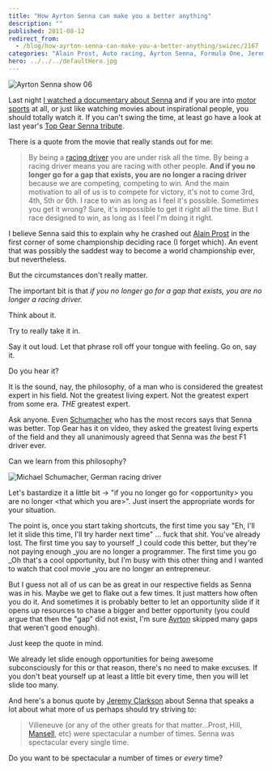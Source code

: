 ```yaml
---
title: "How Ayrton Senna can make you a better anything"
description: ""
published: 2011-08-12
redirect_from:
  - /blog/how-ayrton-senna-can-make-you-a-better-anything/swizec/2167
categories: "Alain Prost, Auto racing, Ayrton Senna, Formula One, Jeremy Clarkson, Michael Schumacher, Uncategorized"
hero: ../../../defaultHero.jpg
---
```


![Ayrton Senna show 06](https://swizec.com/wp-content/uploads/2011/08/5648756796_9b48467eec_m.jpg)

Last night [I watched a documentary about Senna](https://swizec.com/blog/i-learned-two-things-today-108/ "I learned two things today 10.8.") and if you are into [motor sports](http://en.wikipedia.org/wiki/Motorsport "Motorsport") at all, or just like watching movies about inspirational people, you should totally watch it. If you can't swing the time, at least go have a look at last year's [Top Gear Senna tribute](http://www.youtube.com/results?search_query=top+gear+senna&page=&utm_source=opensearch).

There is a quote from the movie that really stands out for me:

> By being a [racing driver](http://en.wikipedia.org/wiki/Auto_racing "Auto racing") you are under risk all the time. By being a racing driver means you are racing with other people. **And if you no longer go for a gap that exists, you are no longer a racing driver** because we are competing, competing to win. And the main motivation to all of us is to compete for victory, it's not to come 3rd, 4th, 5th or 6th. I race to win as long as I feel it's possible. Sometimes you get it wrong? Sure, it's impossible to get it right all the time. But I race designed to win, as long as I feel I'm doing it right.

I believe Senna said this to explain why he crashed out [Alain Prost](http://en.wikipedia.org/wiki/Alain_Prost "Alain Prost") in the first corner of some championship deciding race (I forget which). An event that was possibly the saddest way to become a world championship ever, but nevertheless.

But the circumstances don't really matter.

The important bit is that _if you no longer go for a gap that exists, you are no longer a racing driver._

Think about it.

Try to really take it in.

Say it out loud. Let that phrase roll off your tongue with feeling. Go on, say it.

Do you hear it?

It is the sound, nay, the philosophy, of a man who is considered the greatest expert in his field. Not the greatest living expert. Not the greatest expert from some era. _THE_ greatest expert.

Ask anyone. Even [Schumacher](http://en.wikipedia.org/wiki/Michael_Schumacher "Michael Schumacher") who has the most recors says that Senna was better. Top Gear has it on video, they asked the greatest living experts of the field and they all unanimously agreed that Senna was _the_ best F1 driver ever.

Can we learn from this philosophy?

![Michael Schumacher, German racing driver](https://swizec.com/wp-content/uploads/2011/08/300px-Michael_Schumacher1.jpg)

Let's bastardize it a little bit -> "if you no longer go for &lt;opportunity> you are no longer &lt;that which you are>". Just insert the appropriate words for your situation.

The point is, once you start taking shortcuts, the first time you say "Eh, I'll let it slide this time, I'll try harder next time" ... fuck that shit. You've already lost. The first time you say to yourself \_I could code this better, but they're not paying enough \_you are no longer a programmer. The first time you go \_Oh that's a cool opportunity, but I'm busy with this other thing and I wanted to watch that cool movie \_you are no longer an entrepreneur.

But I guess not all of us can be as great in our respective fields as Senna was in his. Maybe we get to flake out a few times. It just matters how often you do it. And sometimes it is probably better to let an opportunity slide if it opens up resources to chase a bigger and better opportunity (you could argue that then the "gap" did not exist, I'm sure [Ayrton](http://en.wikipedia.org/wiki/Ayrton_Senna "Ayrton Senna") skipped many gaps that weren't good enough).

Just keep the quote in mind.

We already let slide enough opportunities for being awesome subconsciously for this or that reason, there's no need to make excuses. If you don't beat yourself up at least a little bit every time, then you will let slide too many.

And here's a bonus quote by [Jeremy Clarkson](http://www.myspace.com/everything/jeremy-clarkson "Jeremy Clarkson") about Senna that speaks a lot about what more of us perhaps should try striving to:

> Villeneuve (or any of the other greats for that matter...Prost, Hill, [Mansell](http://en.wikipedia.org/wiki/Nigel_Mansell "Nigel Mansell"), etc) were spectacular a number of times. Senna was spectacular every single time.

Do you want to be spectacular a number of times or _every_ time?